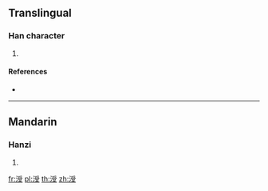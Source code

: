 {{character info/new}}
==Translingual==

===Han character===
{{Han char|rn=85|rad=水|as=08|sn=11|four=|canj=EBBE}}

# {{defn|Han|sort=水08}}

====References====
* {{Han ref|kx=0627.350|dkj=17579|dj=1029.220|hdz=31655.010|uh=6DAD|ud=28077}}

----

==Mandarin==

===Hanzi===
{{cmn-hanzi|pin=[[shòu]] ([[shou4]])|wg=shou<sup>4</sup>}}

# {{defn|lang=cmn|sort=水08}}

[[fr:涭]]
[[pl:涭]]
[[th:涭]]
[[zh:涭]]